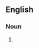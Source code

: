 {{also|plénitudes}}

==English==

===Noun===
{{head|en|noun plural form}}

# {{plural of|plenitude|lang=en}}